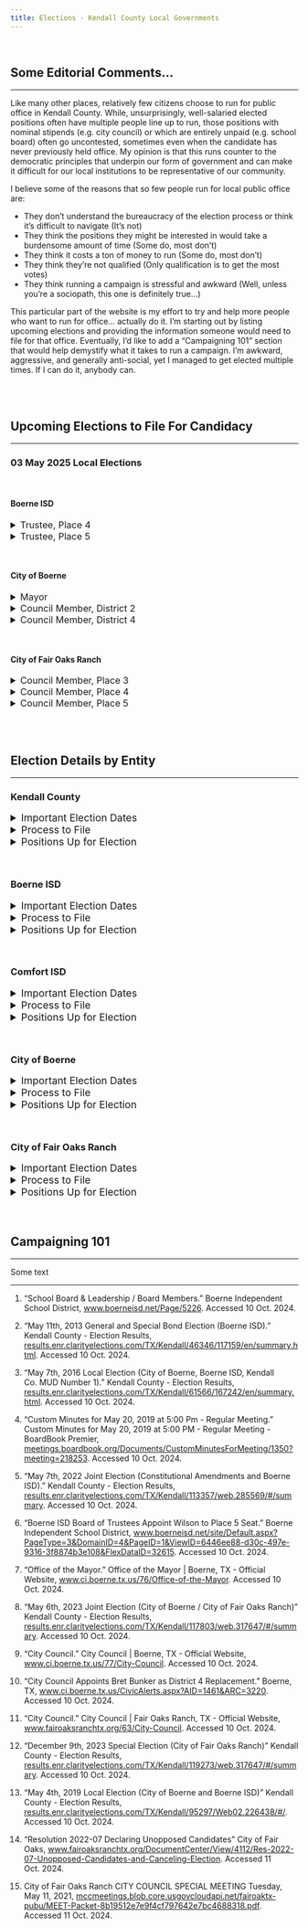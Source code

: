 ```yaml
---
title: Elections - Kendall County Local Governments
---
```


<script src="lib/core-js-2.5.3/shim.min.js"></script>
<script src="lib/react-18.2.0/react.min.js"></script>
<script src="lib/react-18.2.0/react-dom.min.js"></script>
<script src="lib/reactwidget-1.0.0/react-tools.js"></script>
<script src="lib/htmlwidgets-1.6.4/htmlwidgets.js"></script>
<link href="lib/reactable-0.4.4/reactable.css" rel="stylesheet"/>
<script src="lib/reactable-binding-0.4.4/reactable.js"></script>

<br>

## Some Editorial Comments...

<hr>

Like many other places, relatively few citizens choose to run for public office in Kendall County. While, unsurprisingly, well-salaried elected positions often have multiple people line up to run, those positions with nominal stipends (e.g. city council) or which are entirely unpaid (e.g. school board) often go uncontested, sometimes even when the candidate has never previously held office. My opinion is that this runs counter to the democratic principles that underpin our form of government and can make it difficult for our local institutions to be representative of our community. 

I believe some of the reasons that so few people run for local public office are:

- They don't understand the bureaucracy of the election process or think it's difficult to navigate (It's not)
- They think the positions they might be interested in would take a burdensome amount of time (Some do, most don't)
- They think it costs a ton of money to run (Some do, most don't)
- They think they're not qualified (Only qualification is to get the most votes)
- They think running a campaign is stressful and awkward (Well, unless you're a sociopath, this one is definitely true...)

This particular part of the website is my effort to try and help more people who want to run for office... actually do it.  I'm starting out by listing upcoming elections and providing the information someone would need to file for that office. Eventually, I'd like to add a "Campaigning 101" section that would help demystify what it takes to run a campaign.  I'm awkward, aggressive, and generally anti-social, yet I managed to get elected multiple times. If I can do it, anybody can.

<br>
<br>

## Upcoming Elections to File For Candidacy

<hr/>

### 03 May 2025 Local Elections
<br>

#### Boerne ISD
<details>
<summary style="font-size: 1.15em;">Trustee, Place 4</summary>

- Current Office Holder: Maritza Gonzalez-Cooper<sup>[1](#fn1)</sup>
- First Gained Office: 11 May 2013 Election
- Election History
	- 11 May 2013 Election (Unopposed)<sup>[2](#fn2)</sup>
	- 07 May 2016 Election (Unopposed)<sup>[3](#fn3)</sup>
	- 04 May 2019 Election (Unopposed)<sup>[4](#fn4)</sup>
	- 07 May 2022 Election<sup>[5](#fn5)</sup>
		- Opposed by Armando Trevino
		- Won 63.8% (3,135 votes) to 36.2% (1,796 votes)

</details>
<details>
<summary style="font-size: 1.15em;">Trustee, Place 5</summary>

- Current Office Holder: Garrett Wilson<sup>[1](#fn1)</sup>
- First Gained Office: 09 Aug 2021 - Appointed to fill vacant seat<sup>[6](#fn6)</sup>
- Election History
	- 07 May 2022 Election (Unopposed)<sup>[5](#fn5)</sup>

</details>

<br>

#### City of Boerne

<details>
<summary style="font-size: 1.15em;">Mayor</summary>

- Current Office Holder: Frank Ritchie<sup>[7](#fn7)</sup>
- First Gained Office: 06 May 2023 Election
- Election History
	- 06 May 2023 Election<sup>[8](#fn8)</sup>
		- Opposed by Nina Woolard
		- Won 75.96% (1,577 votes) to 24.04% (499 votes)

</details>
<details>
<summary style="font-size: 1.15em;">Council Member, District 2</summary>

- Current Office Holder: Sharon D. Wright<sup>[9](#fn9)</sup>
- First Gained Office: 06 May 2023 Election
- Election History
	- 06 May 2023 Election<sup>[8](#fn8)</sup>
		- Opposed by Joe Bateman
		- Won 52.17% (252 votes) to 47.83% (231 votes)

</details>
<details>
<summary style="font-size: 1.15em;">Council Member, District 4</summary>

- Current Office Holder: Bret Bunker<sup>[9](#fn9)</sup>
- First Gained Office: 10 Oct 2023 - Appointed to fill vacant seat<sup>[10](#fn10)</sup>

</details>

<br>

#### City of Fair Oaks Ranch
<details>
<summary style="font-size: 1.15em;">Council Member, Place 3</summary>

- Current Office Holder: Ruben J. Olvera<sup>[11](#fn11)</sup>
- First Gained Office: 09 Dec 2023 Election
- Election History
	- 09 Dec 2023 Election (Special Election to Fill Vacant Seat)<sup>[12](#fn12)</sup>
		- Opposed by Vincent Caldarola
		- Won 85.79% (489 votes) to 14.21% (81 votes)


</details>
<details>
<summary style="font-size: 1.15em;">Council Member, Place 4</summary>

- Current Office Holder: Laura Koerner<sup>[11](#fn11)</sup>
- First Gained Office: 
- Election History
	- 07 May 2022 Election (Unopposed)<sup>[14](#fn14)</sup>
	- 06 May 2019 Election (Unopposed)<sup>[13](#fn13)</sup>

</details>
<details>
<summary style="font-size: 1.15em;">Council Member, Place 5</summary>

- Current Office Holder: Scott Parker<sup>[11](#fn11)</sup>
- First Gained Office: 
- Election History
	- 07 May 2022 Election (Unopposed)<sup>[14](#fn14)</sup>
	- 01 May 2021 Election (Special Election to Fill Vacant Seat)<sup>[15](#fn15)</sup>
	 	- Opposed by J.C. Taylor and Tim Corey
		- Obtained 37.73% (907 votes) to Taylor's 49.42% (1,188 votes) and Corey's 12.85% (309 votes)
		- Since no candidate obtained 50% of the vote, result triggered a runoff election
		- Taylor withdrew his candidacy from the runoff election
		- Per Texas Election Code, if a runoff candidate withdraws, the remaining candidate is considered to be elected

</details>


<br>
<br>

## Election Details by Entity

<hr/>

### Kendall County

<details>
  <summary style="font-size: 1.25em;">Important Election Dates</summary>

- November 5th, 2024 General Election
	- <span style="font-style: italic;">&ast;&ast;&ast;It is past the allowable time to file as a candidate for any county race for the November General Election.&ast;&ast;&ast;</span>
	- <span style="font-style: italic;">I will update county elections for 2025 sometime after the 2024 General Election.</span>
</details>

<details>
  <summary style="font-size: 1.25em;">Process to File</summary>
</details>

<details>
  <summary style="font-size: 1.25em;">Positions Up for Election</summary>
</details>


<br/>

### Boerne ISD


<details>
  <summary style="font-size: 1.25em;">Important Election Dates</summary>

- **15 Jan 2025** - First Day to File for Place on Ballot  
- **Feb 2025** - Boerne ISD typically holds a Board Candidate Workshop in early February for prospective candidates to learn about the process. Notices for all BISD public meetings are posted to [BoardBook](https://meetings.boardbook.org/Public/Organization/1350). 
- **14 Feb 2025** - Last Day to File for Candidacy
- **21 Apr 2025** - First Day of Early Voting by Personal Appearance
- **29 Apr 2025** - Last Day of Early Voting by Personal Appearance
- **03 May 2025** - Local Election
</details>
<details>
  <summary style="font-size: 1.25em;">Process to File</summary>

- Ensure you meet eligibility requirements: [Secretary of State - Qualifications](https://www.sos.state.tx.us/elections/laws/qualifications.shtml)
	- Basically...
		- Be a U.S. citizen living in the state for at least 12 months
		- Lived in the district at least 6 months
		- Don't be a felon or mentally incapacitated
- Complete a physical copy of the application: [Secretary of State - PDF](https://www.sos.state.tx.us/elections/forms/pol-sub/2-49f.pdf)
- Deliver completed application to Boerne ISD no later than <span style="text-decoration: underline;">**5:00pm, 14 Feb 2025**</span>.
	- Address: 235 Johns Rd, Boerne, TX 78006
- Contact for Questions:
	- Phone: 830-357-2000
	- Email: bisdelection@boerneisd.net

</details> 
<details>
  <summary style="font-size: 1.25em;">Positions Up for Election</summary>

<div style="margin-left:20px">
<br>
<span style="font-style: italic; font-size: 1.25em;">May 2025</span>

<details>
<summary style="font-size: 1.15em;">Trustee, Place 4</summary>

- Current Office Holder: Maritza Gonzalez-Cooper<sup>[1](#fn1)</sup>
- First Gained Office: 11 May 2013 Election
- Election History
	- 11 May 2013 Election (Unopposed)<sup>[2](#fn2)</sup>
	- 07 May 2016 Election (Unopposed)<sup>[3](#fn3)</sup>
	- 04 May 2019 Election (Unopposed)<sup>[4](#fn4)</sup>
	- 07 May 2022 Election<sup>[5](#fn5)</sup>
		- Opposed by Armando Trevino
		- Won 63.8% (3,135 votes) to 36.2% (1,796 votes)

</details>
<details>
<summary style="font-size: 1.15em;">Trustee, Place 5</summary>

- Current Office Holder: Garrett Wilson<sup>[1](#fn1)</sup>
- First Gained Office: 09 Aug 2021 - Appointed to fill vacant seat<sup>[6](#fn6)</sup>
- Election History
	- 07 May 2022 Election (Unopposed)<sup>[5](#fn5)</sup>

</details>

<br>
<span style="font-style: italic; font-size: 1.25em;">May 2026</span>
<details>
<summary style="font-size: 1.15em;">Trustee, Place 6</summary>

- Current Office Holder: Kristi Schmidt<sup>[1](#fn1)</sup>

</details>
<details>
<summary style="font-size: 1.15em;">Trustee, Place 7</summary>

- Current Office Holder: Rich Sena<sup>[1](#fn1)</sup>

</details>

<br>
<span style="font-style: italic; font-size: 1.25em;">May 2027</span>
<details>
<summary style="font-size: 1.15em;">Trustee, Place 1</summary>

- Current Office Holder: Carlin Friar<sup>[1](#fn1)</sup>

</details>
<details>
<summary style="font-size: 1.15em;">Trustee, Place 2</summary>

- Current Office Holder: Dallas Pipes<sup>[1](#fn1)</sup>

</details>
<details>
<summary style="font-size: 1.15em;">Trustee, Place 3</summary>

- Current Office Holder: Courtney Darter-Bruce<sup>[1](#fn1)</sup>

</details>


</details>
</div>

<br>

### Comfort ISD

<details>
  <summary style="font-size: 1.25em;">Important Election Dates</summary>

- *Trustee Elections are held on the first Tuesday in November of even-numbered years.*
- <span style="font-style: italic;">&ast;&ast;&ast;It is past the allowable time to file as a candidate for trustee for the November Local Election.&ast;&ast;&ast;</span>
- *None of the three trustee positions up for election were contested, so no election is being held in 2024.*
- *I will update Comfort ISD elections county elections for 2026 sometime after the 2024 General Election.*
</details>

<details>
  <summary style="font-size: 1.25em;">Process to File</summary>
</details>

<details>
  <summary style="font-size: 1.25em;">Positions Up for Election</summary>


- Nov 2026
	- District 1
		- Current Office Holder - Larry Thayn
	- District 2
		- Current Office Holder - Alison Judkins
	- District 3
		- Current Office Holder - Lilly Edwards
	- District 7
		- Current Office Holder - Wesley Holekamp

</details>

<br/>

### City of Boerne

<details>
  <summary style="font-size: 1.25em;">Important Election Dates</summary>

- **15 Jan 2025** - First Day to File for Place on Ballot  
- **14 Feb 2025** - Last Day to File for Candidacy
- **21 Apr 2025** - First Day of Early Voting by Personal Appearance
- **29 Apr 2025** - Last Day of Early Voting by Personal Appearance
- **03 May 2025** - Local Election

</details>

<details>
  <summary style="font-size: 1.25em;">Process to File</summary>

- Review the [CoB Elections page](https://www.ci.boerne.tx.us/326/Elections)
	- This is by far the most informative and detailed elections page of any local government
	- Includes everything from previous election returns to publicly posted campaign finance reports from previous campaigns
	- Includes everything you need to file for candidacy 
- Determine if you live within the district boundaries of the position you would like to run for: [City of Boerne Council Districts](https://boerne.maps.arcgis.com/apps/dashboards/7ea9626985f345c1b882cb413b299c3b)
- Ensure you meet eligibility requirements: 
	- [Secretary of State - Qualifications](https://www.sos.state.tx.us/elections/laws/qualifications.shtml)
	- [City of Boerne Eligibility Requirements](https://www.ci.boerne.tx.us/326/Elections)
	- Basically...
		- Be at least 21
		- For city council, have lived in the district you're running for, for at least 6 months
		- For mayor, have lived in the city for at least 12 months
		- Be a U.S. citizen
		- Don't be a felon or mentally incapacitated
- Download a [Candidate Packet](https://www.ci.boerne.tx.us/DocumentCenter/View/23572/Candidate-Packet-General-Election) and/or [Application for Ballot](https://www.ci.boerne.tx.us/DocumentCenter/View/23579/Application-for-a-place-on-the-ballot---english) from the CoB website 
- Deliver completed application to CoB no later than <span style="text-decoration: underline;">**5:00pm, 14 Feb 2025**</span>.
	- Lori A. Carroll, City Secretary
	- City Hall, 447 N. Main St.
	- Phone: (830) 248-1525
	- Fax: (830) 249-9264
	- Email: lcarroll@ci.boerne.tx.us

</details> 

<details>
  <summary style="font-size: 1.25em;">Positions Up for Election</summary>

<div style="margin-left:20px">
<br>
<span style="font-style: italic; font-size: 1.25em;">May 2025</span>


<details>
<summary style="font-size: 1.15em;">Mayor</summary>

- Current Office Holder: Frank Ritchie<sup>[7](#fn7)</sup>
- First Gained Office: 06 May 2023 Election
- Election History
	- 06 May 2023 Election<sup>[8](#fn8)</sup>
		- Opposed by Nina Woolard
		- Won 75.96% (1,577 votes) to 24.04% (499 votes)

</details>
<details>
<summary style="font-size: 1.15em;">Council Member, District 2</summary>

- Current Office Holder: Sharon D. Wright<sup>[9](#fn9)</sup>
- First Gained Office: 06 May 2023 Election
- Election History
	- 06 May 2023 Election<sup>[8](#fn8)</sup>
		- Opposed by Joe Bateman
		- Won 52.17% (252 votes) to 47.83% (231 votes)

</details>
<details>
<summary style="font-size: 1.15em;">Council Member, District 4</summary>

- Current Office Holder: Bret Bunker<sup>[9](#fn9)</sup>
- First Gained Office: 10 Oct 2023 - Appointed to fill vacant seat<sup>[10](#fn10)</sup>

</details>

<br>
<span style="font-style: italic; font-size: 1.25em;">May 2026</span>

<details>
<summary style="font-size: 1.15em;">Council Member, District 1</summary>

- Current Office Holder: Ty Wolosin<sup>[9](#fn9)</sup>

</details>
<details>
<summary style="font-size: 1.15em;">Council Member, District 3</summary>

- Current Office Holder: Quinten Scott<sup>[9](#fn9)</sup>

</details>
<details>
<summary style="font-size: 1.15em;">Council Member, District 5</summary>

- Current Office Holder: Joseph Macaluso<sup>[9](#fn9)</sup>

</details>



</div>



</details>

<br/>

### City of Fair Oaks Ranch

<details>
  <summary style="font-size: 1.25em;">Important Election Dates</summary>

- **15 Jan 2025** - First Day to File for Place on Ballot  
- **14 Feb 2025** - Last Day to File for Candidacy
- **21 Apr 2025** - First Day of Early Voting by Personal Appearance
- **29 Apr 2025** - Last Day of Early Voting by Personal Appearance
- **03 May 2025** - Local Election

</details>

<details>
  <summary style="font-size: 1.25em;">Process to File</summary>

- Review the [CoFOR Elections page](https://www.fairoaksranchtx.org/134/City-Elections)
	- Includes required forms and publicly posted campaign finance reports from previous campaigns
- Ensure you meet eligibility requirements: 
	- [Secretary of State - Qualifications](https://www.sos.state.tx.us/elections/laws/qualifications.shtml)
	- [City of Fair Oaks Ranch Eligibility Requirements](https://www.fairoaksranchtx.org/134/City-Elections)
	- Basically...
		- Have lived in the city for at least 12 months
		- Be a U.S. citizen
		- Don't be a felon or mentally incapacitated
- Download a [Application for Ballot](https://fairoaksranchtx.org/DocumentCenter/View/5070/23-10-16-Application-for-a-Place-on-the-General-Election-Ballot-English) from the CoFOR website 
- Deliver completed application to CoFOR no later than <span style="text-decoration: underline;">**5:00pm, 14 Feb 2025**</span>.
	- 7286 Dietz Elkhorn Rd, Fair Oaks Ranch, TX 78015
	- Phone: (210) 698-0900
	- Fax: (210) 698-3565
	- Email: citysec@fairoaksranchtx.org

</details> 

<details>
  <summary style="font-size: 1.25em;">Positions Up for Election</summary>

<div style="margin-left:20px">

<br>
<span style="font-style: italic; font-size: 1.25em;">May 2025</span>

<details>
<summary style="font-size: 1.15em;">Council Member, Place 3</summary>

- Current Office Holder: Ruben J. Olvera<sup>[11](#fn11)</sup>
- First Gained Office: 09 Dec 2023 Election
- Election History
	- 09 Dec 2023 Election (Special Election to Fill Vacant Seat)<sup>[12](#fn12)</sup>
		- Opposed by Vincent Caldarola
		- Won 85.79% (489 votes) to 14.21% (81 votes)


</details>
<details>
<summary style="font-size: 1.15em;">Council Member, Place 4</summary>

- Current Office Holder: Laura Koerner<sup>[11](#fn11)</sup>
- First Gained Office: 
- Election History
	- 07 May 2022 Election (Unopposed)<sup>[14](#fn14)</sup>
	- 06 May 2019 Election (Unopposed)<sup>[13](#fn13)</sup>

</details>
<details>
<summary style="font-size: 1.15em;">Council Member, Place 5</summary>

- Current Office Holder: Scott Parker<sup>[11](#fn11)</sup>
- First Gained Office: 
- Election History
	- 07 May 2022 Election (Unopposed)<sup>[14](#fn14)</sup>
	- 01 May 2021 Election (Special Election to Fill Vacant Seat)<sup>[15](#fn15)</sup>
	 	- Opposed by J.C. Taylor and Tim Corey
		- Obtained 37.73% (907 votes) to Taylor's 49.42% (1,188 votes) and Corey's 12.85% (309 votes)
		- Since no candidate obtained 50% of the vote, result triggered a runoff election
		- Taylor withdrew his candidacy from the runoff election
		- Per Texas Election Code, if a runoff candidate withdraws, the remaining candidate is considered to be elected

</details>

<br>
<span style="font-style: italic; font-size: 1.25em;">May 2026</span>

<details>
<summary style="font-size: 1.15em;">Council Member, Place 2</summary>

- Current Office Holder: Keith Rhoden<sup>[11](#fn11)</sup>
	
</details>
<details>
<summary style="font-size: 1.15em;">Council Member, Place 6</summary>

- Current Office Holder: Chesley Muenchow<sup>[11](#fn11)</sup>
	
</details>


<br>
<span style="font-style: italic; font-size: 1.25em;">May 2027</span>


<details>
<summary style="font-size: 1.15em;">Mayor</summary>

- Current Office Holder: Greg Maxton<sup>[11](#fn11)</sup>
	
</details>
<details>
<summary style="font-size: 1.15em;">Council Member, Place 1</summary>

- Current Office Holder: Emily Stroup<sup>[11](#fn11)</sup>
	
</details>

</div>

</details>





<br>
<br>
<h2>Campaigning 101</h2>
<hr>


Some text


<hr>
<ol>
<li id="fn1"><p>“School Board & Leadership / Board Members.” Boerne Independent School District, [www.boerneisd.net/Page/5226](https://www.boerneisd.net/Page/5226). Accessed 10 Oct. 2024.</p></li>
<li id="fn2"><p>“May 11th, 2013 General and Special Bond Election (Boerne ISD).” Kendall County - Election Results, [results.enr.clarityelections.com/TX/Kendall/46346/117159/en/summary.html](https://results.enr.clarityelections.com/TX/Kendall/46346/117159/en/summary.html). Accessed 10 Oct. 2024. </p></li>
<li id="fn3"><p>“May 7th, 2016 Local Election (City of Boerne, Boerne ISD, Kendall Co. MUD Number 1).” Kendall County - Election Results, [results.enr.clarityelections.com/TX/Kendall/61566/167242/en/summary.html](https://results.enr.clarityelections.com/TX/Kendall/61566/167242/en/summary.html). Accessed 10 Oct. 2024. </p></li>
<li id="fn4"><p>“Custom Minutes for May 20, 2019 at 5:00 Pm - Regular Meeting.” Custom Minutes for May 20, 2019 at 5:00 PM - Regular Meeting - BoardBook Premier, [meetings.boardbook.org/Documents/CustomMinutesForMeeting/1350?meeting=218253](https://meetings.boardbook.org/Documents/CustomMinutesForMeeting/1350?meeting=218253). Accessed 10 Oct. 2024. </p></li>
<li id="fn5"><p>“May 7th, 2022 Joint Election (Constitutional Amendments and Boerne ISD).” Kendall County - Election Results, [results.enr.clarityelections.com/TX/Kendall/113357/web.285569/#/summary](https://results.enr.clarityelections.com/TX/Kendall/113357/web.285569/#/summary). Accessed 10 Oct. 2024. </p></li>
<li id="fn6"><p>“Boerne ISD Board of Trustees Appoint Wilson to Place 5 Seat.” Boerne Independent School District, [www.boerneisd.net/site/Default.aspx?PageType=3&DomainID=4&PageID=1&ViewID=6446ee88-d30c-497e-9316-3f8874b3e108&FlexDataID=32615](https://www.boerneisd.net/site/Default.aspx?PageType=3&DomainID=4&PageID=1&ViewID=6446ee88-d30c-497e-9316-3f8874b3e108&FlexDataID=32615). Accessed 10 Oct. 2024.</p></li>
<li id="fn7"><p>“Office of the Mayor.” Office of the Mayor | Boerne, TX - Official Website, [www.ci.boerne.tx.us/76/Office-of-the-Mayor](https://www.ci.boerne.tx.us/76/Office-of-the-Mayor). Accessed 10 Oct. 2024. 
</p></li>
<li id="fn8"><p>“May 6th, 2023 Joint Election (City of Boerne / City of Fair Oaks Ranch)” Kendall County - Election Results, [results.enr.clarityelections.com/TX/Kendall/117803/web.317647/#/summary](https://results.enr.clarityelections.com/TX/Kendall/117803/web.317647/#/summary). Accessed 10 Oct. 2024. 
</p></li>
<li id="fn9"><p>“City Council.” City Council | Boerne, TX - Official Website, [www.ci.boerne.tx.us/77/City-Council](https://www.ci.boerne.tx.us/77/City-Council). Accessed 10 Oct. 2024. 
</p></li>
<li id="fn10"><p>“City Council Appoints Bret Bunker as District 4 Replacement.” Boerne, TX, [www.ci.boerne.tx.us/CivicAlerts.aspx?AID=1461&ARC=3220](https://www.ci.boerne.tx.us/CivicAlerts.aspx?AID=1461&ARC=3220). Accessed 10 Oct. 2024.
</p></li>
<li id="fn11"><p>“City Council.” City Council | Fair Oaks Ranch, TX - Official Website, [www.fairoaksranchtx.org/63/City-Council](https://www.fairoaksranchtx.org/63/City-Council). Accessed 10 Oct. 2024. 
</p></li>
<li id="fn12"><p>“December 9th, 2023 Special Election (City of Fair Oaks Ranch)” Kendall County - Election Results, [results.enr.clarityelections.com/TX/Kendall/119273/web.317647/#/summary](https://results.enr.clarityelections.com/TX/Kendall/119273/web.317647/#/summary). Accessed 10 Oct. 2024. 
</p></li>
<li id="fn13"><p>“May 4th, 2019 Local Election (City of Boerne and Boerne ISD)” Kendall County - Election Results, [results.enr.clarityelections.com/TX/Kendall/95297/Web02.226438/#/](https://results.enr.clarityelections.com/TX/Kendall/95297/Web02.226438/#/). Accessed 10 Oct. 2024. 
</p></li>
<li id="fn14"><p>"Resolution 2022-07 Declaring Unopposed Candidates" City of Fair Oaks, [www.fairoaksranchtx.org/DocumentCenter/View/4112/Res-2022-07-Unopposed-Candidates-and-Canceling-Election](https://
	www.fairoaksranchtx.org/DocumentCenter/View/4112/Res-2022-07-Unopposed-Candidates-and-Canceling-Election]). Accessed 11 Oct. 2024. 
</p></li>
<li id="fn15"><p>City of Fair Oaks Ranch CITY COUNCIL SPECIAL MEETING Tuesday, May 11, 2021, [mccmeetings.blob.core.usgovcloudapi.net/fairoaktx-pubu/MEET-Packet-8b19512e7e9f4cf797642e7bc4688318.pdf](https://mccmeetings.blob.core.usgovcloudapi.net/fairoaktx-pubu/MEET-Packet-8b19512e7e9f4cf797642e7bc4688318.pdf). Accessed 11 Oct. 2024. 
</p></li>
</ol>




<div>
</div>